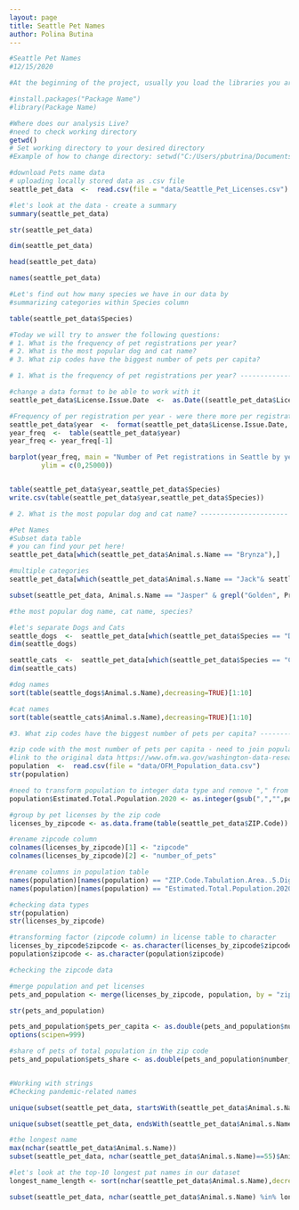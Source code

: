 ```yaml
---
layout: page
title: Seattle Pet Names
author: Polina Butina
---
```


```r
#Seattle Pet Names
#12/15/2020

#At the beginning of the project, usually you load the libraries you are planning to use

#install.packages("Package Name")
#library(Package Name)

#Where does our analysis Live?
#need to check working directory
getwd()
# Set working directory to your desired directory
#Example of how to change directory: setwd("C:/Users/pbutrina/Documents/")

#download Pets name data
# uploading locally stored data as .csv file
seattle_pet_data  <-  read.csv(file = "data/Seattle_Pet_Licenses.csv")

#let's look at the data - create a summary
summary(seattle_pet_data)

str(seattle_pet_data)

dim(seattle_pet_data)

head(seattle_pet_data)

names(seattle_pet_data)

#Let's find out how many species we have in our data by
#summarizing categories within Species column

table(seattle_pet_data$Species)

#Today we will try to answer the following questions:
# 1. What is the frequency of pet registrations per year?
# 2. What is the most popular dog and cat name?
# 3. What zip codes have the biggest number of pets per capita?

# 1. What is the frequency of pet registrations per year? ----------------------

#change a data format to be able to work with it
seattle_pet_data$License.Issue.Date  <-  as.Date((seattle_pet_data$License.Issue.Date),format= '%B %d %Y')

#Frequency of per registration per year - were there more per registration in 2020 comparing with other years? Can do a freq graph
seattle_pet_data$year  <-  format(seattle_pet_data$License.Issue.Date, "%Y")
year_freq  <-  table(seattle_pet_data$year)
year_freq <- year_freq[-1]

barplot(year_freq, main = "Number of Pet registrations in Seattle by year", xlab = "Year", ylab = "Number of Registrations",
        ylim = c(0,25000))


table(seattle_pet_data$year,seattle_pet_data$Species)
write.csv(table(seattle_pet_data$year,seattle_pet_data$Species))

# 2. What is the most popular dog and cat name? ----------------------

#Pet Names
#Subset data table
# you can find your pet here!
seattle_pet_data[which(seattle_pet_data$Animal.s.Name == "Brynza"),] 

#multiple categories
seattle_pet_data[which(seattle_pet_data$Animal.s.Name == "Jack"& seattle_pet_data$ZIP.Code == "98109"),] 

subset(seattle_pet_data, Animal.s.Name == "Jasper" & grepl("Golden", Primary.Breed))

#the most popular dog name, cat name, species?

#let's separate Dogs and Cats
seattle_dogs  <-  seattle_pet_data[which(seattle_pet_data$Species == "Dog"),] 
dim(seattle_dogs)

seattle_cats  <-  seattle_pet_data[which(seattle_pet_data$Species == "Cat"),]
dim(seattle_cats)

#dog names
sort(table(seattle_dogs$Animal.s.Name),decreasing=TRUE)[1:10]

#cat names
sort(table(seattle_cats$Animal.s.Name),decreasing=TRUE)[1:10]

#3. What zip codes have the biggest number of pets per capita? -----------------

#zip code with the most number of pets per capita - need to join population in each zipcode with pet names table
#link to the original data https://www.ofm.wa.gov/washington-data-research/population-demographics/population-estimates/small-area-estimates-program
population  <-  read.csv(file = "data/OFM_Population_data.csv")
str(population)

#need to transform population to integer data type and remove "," from the population numbers
population$Estimated.Total.Population.2020 <- as.integer(gsub(",","",population$Estimated.Total.Population.2020))

#group by pet licenses by the zip code
licenses_by_zipcode <- as.data.frame(table(seattle_pet_data$ZIP.Code))

#rename zipcode column
colnames(licenses_by_zipcode)[1] <- "zipcode"
colnames(licenses_by_zipcode)[2] <- "number_of_pets"

#rename columns in population table
names(population)[names(population) == "ZIP.Code.Tabulation.Area..5.Digit."] <- "zipcode"
names(population)[names(population) == "Estimated.Total.Population.2020"] <- "population"

#checking data types
str(population)
str(licenses_by_zipcode)

#transforming factor (zipcode column) in license table to character
licenses_by_zipcode$zipcode <- as.character(licenses_by_zipcode$zipcode)
population$zipcode <- as.character(population$zipcode)

#checking the zipcode data

#merge population and pet licenses
pets_and_population <- merge(licenses_by_zipcode, population, by = "zipcode")

str(pets_and_population)

pets_and_population$pets_per_capita <- as.double(pets_and_population$number_of_pets/pets_and_population$population) 
options(scipen=999)

#share of pets of total population in the zip code
pets_and_population$pets_share <- as.double(pets_and_population$number_of_pets/pets_and_population$population)*100 


#Working with strings
#Checking pandemic-related names

unique(subset(seattle_pet_data, startsWith(seattle_pet_data$Animal.s.Name, "Cov"))$Animal.s.Name)

unique(subset(seattle_pet_data, endsWith(seattle_pet_data$Animal.s.Name, "rona"))$Animal.s.Name)

#the longest name
max(nchar(seattle_pet_data$Animal.s.Name))
subset(seattle_pet_data, nchar(seattle_pet_data$Animal.s.Name)==55)$Animal.s.Name

#let's look at the top-10 longest pat names in our dataset
longest_name_length <- sort(nchar(seattle_pet_data$Animal.s.Name),decreasing=TRUE)[1:10]

subset(seattle_pet_data, nchar(seattle_pet_data$Animal.s.Name) %in% longest_name_length)$Animal.s.Name
```

<br>
<br>
<br>
